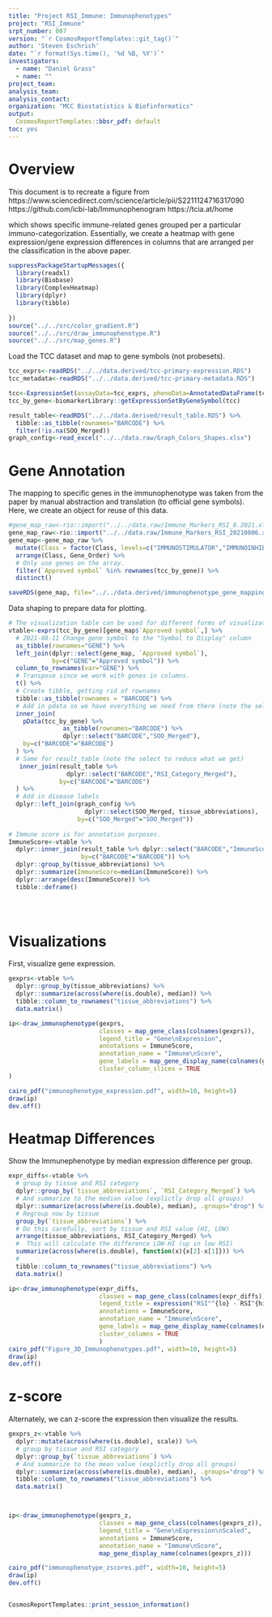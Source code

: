 ```yaml
---
title: "Project RSI_Immune: Immunophenotypes"
project: "RSI_Immune"
srpt_number: 007
version: "`r CosmosReportTemplates::git_tag()`"
author: 'Steven Eschrich'
date: "`r format(Sys.time(), '%d %B, %Y')`"
investigators:
  - name: "Daniel Grass"
  - name: ""
project_team:
analysis_team:
analysis_contact:
organization: "MCC Biostatistics & Biofinformatics"
output:
  CosmosReportTemplates::bbsr_pdf: default
toc: yes
---
```



# Overview
This document is to recreate a figure from
https://www.sciencedirect.com/science/article/pii/S2211124716317090
https://github.com/icbi-lab/Immunophenogram
https://tcia.at/home


which shows specific immune-related genes grouped per a particular immuno-categorization. Essentially, we create a heatmap with gene expression/gene expression differences in columns that are arranged per the classification in the above paper.

```r
suppressPackageStartupMessages({
  library(readxl)
  library(Biobase)
  library(ComplexHeatmap)
  library(dplyr)
  library(tibble)
  
})
source("../../src/color_gradient.R")
source("../../src/draw_immunophenotype.R")
source("../../src/map_genes.R")
```


Load the TCC dataset and map to gene symbols (not probesets).
```r
tcc_exprs<-readRDS("../../data.derived/tcc-primary-expression.RDS")
tcc_metadata<-readRDS("../../data.derived/tcc-primary-metadata.RDS")

tcc<-ExpressionSet(assayData=tcc_exprs, phenoData=AnnotatedDataFrame(tcc_metadata), annotation="hursta2a520709")
tcc_by_gene<-biomarkerLibrary::getExpressionSetByGeneSymbol(tcc)

result_table<-readRDS("../../data.derived/result_table.RDS") %>%
  tibble::as_tibble(rownames="BARCODE") %>%
  filter(!is.na(SOO_Merged))
graph_config<-read_excel("../../data.raw/Graph_Colors_Shapes.xlsx")

```


# Gene Annotation
The mapping to specific genes in the immunophenotype was taken from the paper by manual
abstraction and translation (to official gene symbols). Here, we create an object for reuse
of this data.
```r
#gene_map_raw<-rio::import("../../data.raw/Immune_Markers_RSI_8.2021.xlsx", sheet="Sheet1")
gene_map_raw<-rio::import("../../data.raw/Immune_Markers_RSI_20210806.xlsx", sheet="Table")
gene_map<-gene_map_raw %>%
  mutate(Class = factor(Class, levels=c("IMMUNOSTIMULATOR","IMMUNOINHIBITOR","MHC"))) %>%
  arrange(Class, Gene_Order) %>%
  # Only use genes on the array.
  filter(`Approved symbol` %in% rownames(tcc_by_gene)) %>%
  distinct()

saveRDS(gene_map, file="../../data.derived/immunophenotype_gene_mapping.rds")
```


Data shaping to prepare data for plotting.
```r



# The visualization table can be used for different forms of visualization below.
vtable<-exprs(tcc_by_gene)[gene_map$`Approved symbol`,] %>% 
  # 2021-08-11 Change gene symbol to the "Symbol to Display" column
  as_tibble(rownames="GENE") %>%
  left_join(dplyr::select(gene_map, `Approved symbol`),
            by=c("GENE"="Approved symbol")) %>%
  column_to_rownames(var="GENE") %>%
  # Transpose since we work with genes in columns.
  t() %>%
  # Create tibble, getting rid of rownames
  tibble::as_tibble(rownames = "BARCODE") %>%
  # Add in pdata so we have everything we need from there (note the select to reduce what we get).
  inner_join(
    pData(tcc_by_gene) %>%
               as_tibble(rownames="BARCODE") %>% 
               dplyr::select("BARCODE","SOO_Merged"), 
    by=c("BARCODE"="BARCODE")
  ) %>%
  # Same for result_table (note the select to reduce what we get)
   inner_join(result_table %>%
                dplyr::select("BARCODE","RSI_Category_Merged"), 
              by=c("BARCODE"="BARCODE")
  ) %>%
  # Add in disease labels
  dplyr::left_join(graph_config %>%
                     dplyr::select(SOO_Merged, tissue_abbreviations),
                   by=c("SOO_Merged"="SOO_Merged")) 
  
# Immune score is for annotation purposes.  
ImmuneScore<-vtable %>%
  dplyr::inner_join(result_table %>% dplyr::select("BARCODE","ImmuneScore"), 
                    by=c("BARCODE"="BARCODE")) %>%
  dplyr::group_by(tissue_abbreviations) %>%
  dplyr::summarize(ImmuneScore=median(ImmuneScore)) %>%
  dplyr::arrange(desc(ImmuneScore)) %>%
  tibble::deframe()


  
```

# Visualizations

First, visualize gene expression.
```r

gexprs<-vtable %>%
  dplyr::group_by(tissue_abbreviations) %>%  
  dplyr::summarize(across(where(is.double), median)) %>%
  tibble::column_to_rownames("tissue_abbreviations") %>%
  data.matrix()

ip<-draw_immunophenotype(gexprs,
                         classes = map_gene_class(colnames(gexprs)),
                         legend_title = "Gene\nExpression",
                         annotations = ImmuneScore,
                         annotation_name = "Immune\nScore",
                         gene_labels = map_gene_display_name(colnames(gexprs)),
                         cluster_column_slices = TRUE
)

cairo_pdf("immunophenotype_expression.pdf", width=10, height=5)
draw(ip)
dev.off()

```

# Heatmap Differences
Show the Immunephenotype by median expression difference per group.

```r
expr_diffs<-vtable %>%
  # group by tissue and RSI category
  dplyr::group_by(`tissue_abbreviations`, `RSI_Category_Merged`) %>%
  # And summarize to the median value (explictly drop all groups)
  dplyr::summarize(across(where(is.double), median), .groups="drop") %>%
  # Regroup now by tissue
  group_by(`tissue_abbreviations`) %>%
  # Do this carefully, sort by tissue and RSI value (HI, LOW)
  arrange(tissue_abbreviations, RSI_Category_Merged) %>%
  #  This will calculate the difference LOW-HI (up in low RSI)
  summarize(across(where(is.double), function(x){x[2]-x[1]})) %>%
  # 
  tibble::column_to_rownames("tissue_abbreviations") %>%
  data.matrix()

ip<-draw_immunophenotype(expr_diffs, 
                         classes = map_gene_class(colnames(expr_diffs)),
                         legend_title = expression("RSI"^{lo} - RSI^{hi}),
                         annotations = ImmuneScore,
                         annotation_name = "Immune\nScore",
                         gene_labels = map_gene_display_name(colnames(expr_diffs)),
                         cluster_columns = TRUE
                         )
cairo_pdf("Figure_3D_Immunophenotypes.pdf", width=10, height=5)
draw(ip)
dev.off()

```
# z-score
Alternately, we can z-score the expression then visualize the results.

```r

gexprs_z<-vtable %>%
  dplyr::mutate(across(where(is.double), scale)) %>%
  # group by tissue and RSI category
  dplyr::group_by(`tissue_abbreviations`) %>%
  # And summarize to the mean value (explictly drop all groups)
  dplyr::summarize(across(where(is.double), median), .groups="drop") %>%
  tibble::column_to_rownames("tissue_abbreviations") %>%
  data.matrix()



ip<-draw_immunophenotype(gexprs_z, 
                         classes = map_gene_class(colnames(gexprs_z)),
                         legend_title = "Gene\nExpression\nScaled",
                         annotations = ImmuneScore,
                         annotation_name = "Immune\nScore",
                         map_gene_display_name(colnames(gexprs_z)))

cairo_pdf("immunophenotype_zscores.pdf", width=10, height=5)
draw(ip)
dev.off()



```


```r
CosmosReportTemplates::print_session_information()
```

